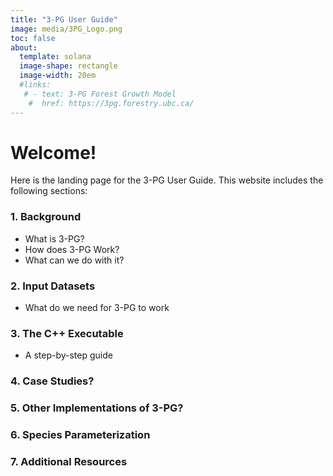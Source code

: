 ```yaml
---
title: "3-PG User Guide"
image: media/3PG_Logo.png
toc: false
about: 
  template: solana
  image-shape: rectangle
  image-width: 20em
  #links:
   # - text: 3-PG Forest Growth Model
    #  href: https://3pg.forestry.ubc.ca/
---
```


# Welcome!

Here is the landing page for the 3-PG User Guide. This website includes the following sections:

### 1. Background

-   What is 3-PG?
-   How does 3-PG Work?
-   What can we do with it?

### 2. Input Datasets

-   What do we need for 3-PG to work

### 3. The C++ Executable

-   A step-by-step guide

### 4. Case Studies?

### 5. Other Implementations of 3-PG?

### 6. Species Parameterization

### 7. Additional Resources
